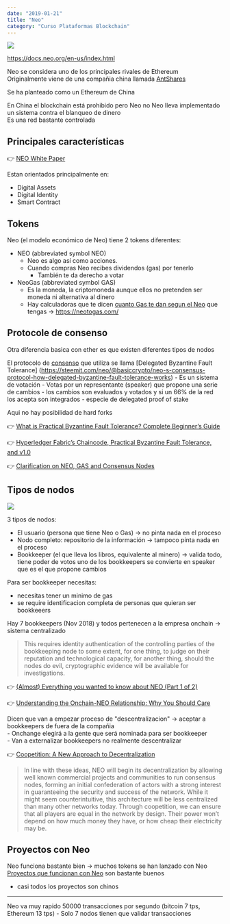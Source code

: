 ```yaml
---
date: "2019-01-21"
title: "Neo"
category: "Curso Plataformas Blockchain"
---
```


[![](/blog/2019-01-21/cover-neo.png)](https://www.youtube.com/watch?v=vHIhmTVosPE)

<https://docs.neo.org/en-us/index.html>

Neo se considera uno de los principales rivales de Ethereum  
Originalmente viene de una compañia china llamada [AntShares](https://cryptocanucks.com/ico/Antshares)  

Se ha planteado como un Ethereum de China  

En China el blockchain está prohibido pero Neo no 
Neo lleva implementado un sistema contra el blanqueo de dinero  
Es una red bastante controlada  

## Principales características

👉  [NEO White Paper](https://docs.neo.org/en-us/whitepaper.html)

Estan orientados principalmente en:

- Digital Assets
- Digital Identity
- Smart Contract

## Tokens

Neo (el modelo económico de Neo) tiene 2 tokens diferentes:
- NEO (abbreviated symbol NEO)
    - Neo es algo así como acciones.
    - Cuando compras Neo recibes dividendos (gas) por tenerlo
        - También te da derecho a votar
- NeoGas (abbreviated symbol GAS)
    - Es la moneda, la criptomoneda aunque ellos no pretenden ser moneda ni alternativa al dinero
    - Hay calculadoras que te dicen [cuanto Gas te dan segun el Neo](https://steemit.com/cryptocurrency/@basiccrypto/almost-everything-you-wanted-to-know-about-neo-part-2-of-2) que tengas → <https://neotogas.com/>

## Protocole de consenso

Otra diferencia basica con ether es que existen diferentes tipos de nodos

El protocolo de [consenso](https://docs.neo.org/en-us/basic/consensus/consensus.html) que utiliza se llama [Delegated Byzantine Fault Tolerance] (https://steemit.com/neo/@basiccrypto/neo-s-consensus-protocol-how-delegated-byzantine-fault-tolerance-works)
    - Es un sistema de votación
    - Votas por un representante (speaker) que propone una serie de cambios
        - los cambios son evaluados y votados y si un 66% de la red los acepta son integrados
        - especie de delegated proof of stake

Aqui no hay posibilidad de hard forks

👉 [What is Practical Byzantine Fault Tolerance? Complete Beginner’s Guide](https://blockonomi.com/practical-byzantine-fault-tolerance/)  

👉  [Hyperledger Fabric’s Chaincode, Practical Byzantine Fault Tolerance, and v1.0](https://www.altoros.com/blog/hyperledger-fabric-chaincode-practical-byzantine-fault-tolerance-and-v1-0/)  



👉  [Clarification on NEO, GAS and Consensus Nodes](https://medium.com/neo-smart-economy/clarification-on-neo-gas-and-consensus-nodes-aa94d4f4b09)

## Tipos de nodos

![](https://www.altoros.com/blog/wp-content/uploads/2017/02/Hyperledger-Webinar-Thomas-Marckx-PBFT-2.jpg)

3 tipos de nodos:

- El usuario (persona que tiene Neo o Gas) → no pinta nada en el proceso
- Nodo completo: repositorio de la información → tampoco pinta nada en el proceso
- Bookkeeper (el que lleva los libros, equivalente al minero) → valida todo, tiene poder de votos
     uno de los bookkeepers se convierte en speaker que es el que propone cambios

Para ser bookkeeper necesitas:
- necesitas tener un minimo de gas
- se require identificacion completa de personas que quieran ser bookkeeers

Hay 7 bookkeepers (Nov 2018) y todos pertenecen a la empresa onchain → sistema centralizado

> This requires identity authentication of the controlling parties of the bookkeeping node to some extent, for one thing, to judge on their reputation and technological capacity, for another thing, should the nodes do evil, cryptographic evidence will be available for investigations. 

👉 [(Almost) Everything you wanted to know about NEO (Part 1 of 2)](https://steemit.com/cryptocurrency/@basiccrypto/almost-everything-you-wanted-to-know-about-neo-part-1-of-2)

👉 [Understanding the Onchain-NEO Relationship: Why You Should Care](https://medium.com/@onchain_dna/understanding-the-onchain-neo-relationship-why-you-should-care-b8e69649ef98)

Dicen que van a empezar proceso de "descentralizacion" → aceptar a bookkeepers de fuera de la compañia  
    - Onchange elegirá a la gente que será nominada para ser bookkeeper  
    - Van a externalizar bookkeepers no realmente descentralizar  

👉 [Coopetition: A New Approach to Decentralization](https://medium.com/proof-of-working/decentralization-from-coopetition-b10d7ce3b9d)

> In line with these ideas, NEO will begin its decentralization by allowing well known commercial projects and communities to run consensus nodes, forming an initial confederation of actors with a strong interest in guaranteeing the security and success of the network. While it might seem counterintuitive, this architecture will be less centralized than many other networks today. Through coopetition, we can ensure that all players are equal in the network by design. Their power won’t depend on how much money they have, or how cheap their electricity may be.


## Proyectos con Neo

Neo funciona bastante bien → muchos tokens se han lanzado con Neo
[Proyectos que funcionan con Neo](https://neoguide.io/nep-5-tokens-2/) son bastante buenos
- casi todos los proyectos son chinos

----

Neo va muy rapido 50000 transacciones por segundo (bitcoin 7 tps, Ethereum 13 tps)
    - Solo 7 nodos tienen que validar transacciones



